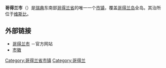 {{noteTA
|1=zh-tw:哥特蘭;zh-hk:哥得蘭;zh-cn:哥得兰;
}}
{{Infobox Kommun|
fullname=哥得蘭市<br/>{{lang|sv|Gotlands kommun}}|
coatofarms=[[Image:Gotland_kommunvapen.svg|100px]]|
county=[[哥得兰省|哥得兰省]]|
province=[[哥得兰|哥得兰]]|
capital=[[維斯比|維斯比]]|
map=[[Image:Gotland_kommun.png|200px]]|
arearank=第29名|
area=3,183.72|
arealand=3,151.44|
populationrank=第37名|
population=57,297|
densityrank=第183名|
populationdensity=18.2|
website={{URL|https://www.gotland.se/}}|
footnotes=面积与人口统计数据来自[[瑞典统计局|瑞典统计局]]，截至2006年12月31日}}

'''哥得兰市'''（{{lang-sv|Gotlands kommun}}）是[[瑞典|瑞典]]东南部[[哥得兰省|哥得兰省]]的唯一一个[[瑞典市镇|市镇]]，覆盖[[哥得兰岛|哥得兰岛]]全岛。其治所位于[[维斯比|维斯比]]。

==外部链接==
*[https://www.gotland.se/ 哥得兰市] {{Wayback|url=https://www.gotland.se/ |date=20191024162847 }}－官方网站 {{sv}}
*[http://www.ngw.nl/int/zwe/g/gotland.htm 市徽]{{Wayback|url=http://www.ngw.nl/int/zwe/g/gotland.htm |date=20160303184929 }}

{{哥得蘭省}}

[[Category:哥得兰省市镇|Category:哥得兰省市镇]]
[[Category:哥得兰|Category:哥得兰]]